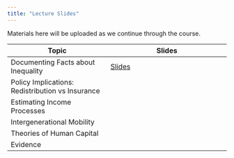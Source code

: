 ```yaml
---
title: "Lecture Slides"
---
```


Materials here will be uploaded as we continue through the course.

| Topic | Slides | 
| ----- | ------ |
| Documenting Facts about Inequality | [Slides](lectures/1-DocumentingInequality.qmd) |
| Policy Implications: Redistribution vs Insurance |  |
| Estimating Income Processes | |
| Intergenerational Mobility | |
| Theories of Human Capital | |
| Evidence | |